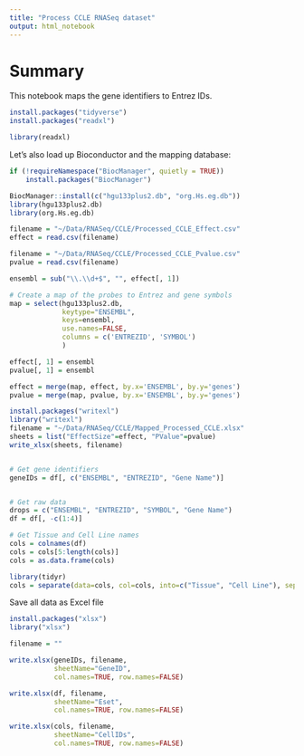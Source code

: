 ```yaml
---
title: "Process CCLE RNASeq dataset"
output: html_notebook
---
```


# Summary
This notebook maps the gene identifiers to Entrez IDs.

```r
install.packages("tidyverse")
install.packages("readxl")

library(readxl)
```

Let's also load up Bioconductor and the mapping database:

```r

if (!requireNamespace("BiocManager", quietly = TRUE))
    install.packages("BiocManager")

BiocManager::install(c("hgu133plus2.db", "org.Hs.eg.db"))
library(hgu133plus2.db)
library(org.Hs.eg.db)

```

```r

filename = "~/Data/RNASeq/CCLE/Processed_CCLE_Effect.csv"
effect = read.csv(filename)

filename = "~/Data/RNASeq/CCLE/Processed_CCLE_Pvalue.csv"
pvalue = read.csv(filename)

ensembl = sub("\\.\\d+$", "", effect[, 1])

# Create a map of the probes to Entrez and gene symbols
map = select(hgu133plus2.db,
             keytype="ENSEMBL",
             keys=ensembl, 
             use.names=FALSE, 
             columns = c('ENTREZID', 'SYMBOL')
             )

effect[, 1] = ensembl
pvalue[, 1] = ensembl

effect = merge(map, effect, by.x='ENSEMBL', by.y='genes')
pvalue = merge(map, pvalue, by.x='ENSEMBL', by.y='genes')

install.packages("writexl")
library("writexl")
filename = "~/Data/RNASeq/CCLE/Mapped_Processed_CCLE.xlsx"
sheets = list("EffectSize"=effect, "PValue"=pvalue)
write_xlsx(sheets, filename)


# Get gene identifiers
geneIDs = df[, c("ENSEMBL", "ENTREZID", "Gene Name")]


# Get raw data
drops = c("ENSEMBL", "ENTREZID", "SYMBOL", "Gene Name")
df = df[, -c(1:4)]

# Get Tissue and Cell Line names
cols = colnames(df)
cols = cols[5:length(cols)]
cols = as.data.frame(cols)

library(tidyr)
cols = separate(data=cols, col=cols, into=c("Tissue", "Cell Line"), sep=", ")
```

Save all data as Excel file

```r
install.packages("xlsx")
library("xlsx")

filename = ""

write.xlsx(geneIDs, filename, 
           sheetName="GeneID",
           col.names=TRUE, row.names=FALSE)

write.xlsx(df, filename, 
           sheetName="Eset", 
           col.names=TRUE, row.names=FALSE)

write.xlsx(cols, filename, 
           sheetName="CellIDs",
           col.names=TRUE, row.names=FALSE)

```